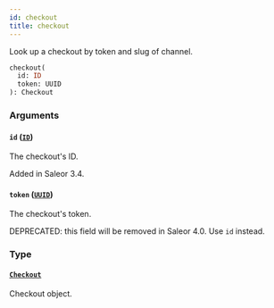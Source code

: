 ```yaml
---
id: checkout
title: checkout
---
```


Look up a checkout by token and slug of channel.

```graphql
checkout(
  id: ID
  token: UUID
): Checkout
```

### Arguments

#### `id` ([`ID`](../../../developer/api-reference/scalars/id))

The checkout's ID.

Added in Saleor 3.4.

#### `token` ([`UUID`](../../../developer/api-reference/scalars/uuid))

The checkout's token.

DEPRECATED: this field will be removed in Saleor 4.0. Use `id` instead.

### Type

#### [`Checkout`](../../../developer/api-reference/objects/checkout)

Checkout object.
